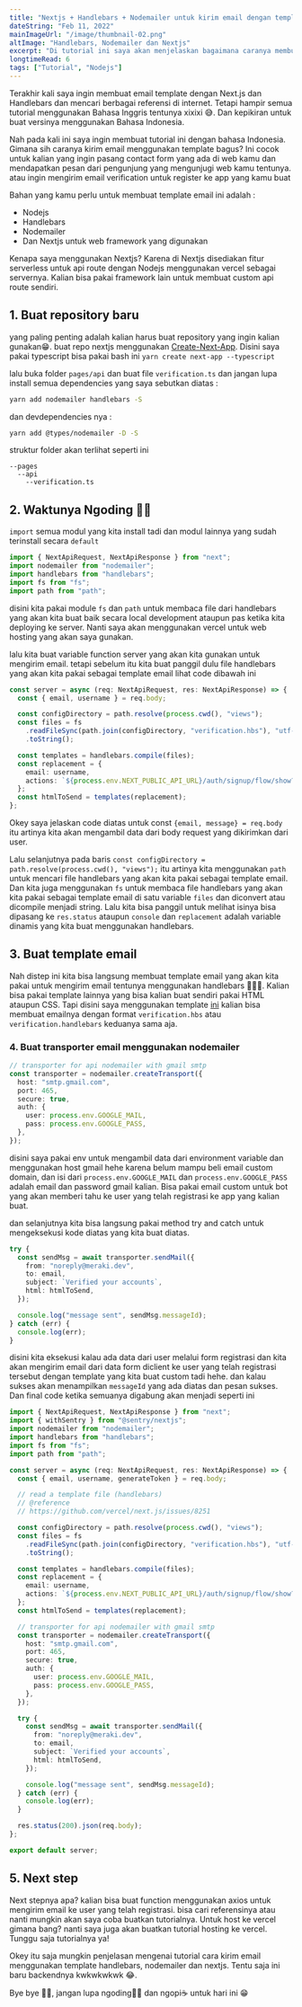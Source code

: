 ```yaml
---
title: "Nextjs + Handlebars + Nodemailer untuk kirim email dengan template"
dateString: "Feb 11, 2022"
mainImageUrl: "/image/thumbnail-02.png"
altImage: "Handlebars, Nodemailer dan Nextjs"
excerpt: "Di tutorial ini saya akan menjelaskan bagaimana caranya membuat email template dengan Next.js dan Handlebars"
longtimeRead: 6
tags: ["Tutorial", "Nodejs"]
---
```


Terakhir kali saya ingin membuat email template dengan Next.js dan Handlebars dan mencari berbagai referensi
di internet. Tetapi hampir semua tutorial menggunakan Bahasa Inggris tentunya xixixi 😅. Dan kepikiran untuk buat
versinya menggunakan Bahasa Indonesia.

Nah pada kali ini saya ingin membuat tutorial ini dengan bahasa Indonesia.
Gimana sih caranya kirim email menggunakan template bagus? Ini cocok untuk kalian yang ingin pasang contact form yang
ada di web kamu dan mendapatkan pesan dari pengunjung yang mengunjugi web kamu tentunya. atau ingin mengirim email verification untuk register ke app yang kamu buat

Bahan yang kamu perlu untuk membuat template email ini adalah :

- Nodejs
- Handlebars
- Nodemailer
- Dan Nextjs untuk web framework yang digunakan

Kenapa saya menggunakan Nextjs? Karena di Nextjs disediakan fitur serverless
untuk api route dengan Nodejs menggunakan vercel sebagai servernya.
Kalian bisa pakai framework lain untuk membuat custom api route sendiri.

## 1. Buat repository baru

yang paling penting adalah kalian harus buat repository yang ingin kalian gunakan😁.
buat repo nextjs menggunakan [Create-Next-App](https://nextjs.org/docs/api-reference/create-next-app).
Disini saya pakai typescript bisa pakai bash ini `yarn create next-app --typescript`

lalu buka folder `pages/api` dan buat file `verification.ts`
dan jangan lupa install semua dependencies yang saya sebutkan diatas :

```bash
yarn add nodemailer handlebars -S
```

dan devdependencies nya :

```bash
yarn add @types/nodemailer -D -S
```

struktur folder akan terlihat seperti ini

```text
--pages
  --api
    --verification.ts
```

## 2. Waktunya Ngoding 👨‍💻

`import` semua modul yang kita install tadi dan modul lainnya yang sudah terinstall secara `default`

```ts
import { NextApiRequest, NextApiResponse } from "next";
import nodemailer from "nodemailer";
import handlebars from "handlebars";
import fs from "fs";
import path from "path";
```

disini kita pakai module `fs` dan `path` untuk membaca file dari handlebars yang akan kita buat baik secara local development
ataupun pas ketika kita deploying ke server. Nanti saya akan menggunakan vercel untuk web hosting yang akan saya gunakan.

lalu kita buat variable function server yang akan kita gunakan untuk mengirim email.
tetapi sebelum itu kita buat panggil dulu file handlebars yang akan kita pakai sebagai template email
lihat code dibawah ini

```ts
const server = async (req: NextApiRequest, res: NextApiResponse) => {
  const { email, username } = req.body;

  const configDirectory = path.resolve(process.cwd(), "views");
  const files = fs
    .readFileSync(path.join(configDirectory, "verification.hbs"), "utf-8")
    .toString();

  const templates = handlebars.compile(files);
  const replacement = {
    email: username,
    actions: `${process.env.NEXT_PUBLIC_API_URL}/auth/signup/flow/show?email=${email}`,
  };
  const htmlToSend = templates(replacement);
};
```

Okey saya jelaskan code diatas untuk const `{email, message} = req.body` itu artinya kita akan mengambil data dari body
request yang dikirimkan dari user.

Lalu selanjutnya pada baris `const configDirectory = path.resolve(process.cwd(), "views");` itu artinya kita menggunakan
`path` untuk mencari file handlebars yang akan kita pakai sebagai template email. Dan kita juga menggunakan `fs` untuk
membaca file handlebars yang akan kita pakai sebagai template email di satu variable `files` dan diconvert atau dicompile
menjadi string. Lalu kita bisa panggil untuk melihat isinya bisa dipasang ke `res.status` ataupun `console`
dan `replacement` adalah variable dinamis yang kita buat menggunakan handlebars.

## 3. Buat template email

Nah distep ini kita bisa langsung membuat template email yang akan kita pakai untuk mengirim email tentunya menggunakan handlebars 👨🏽‍🦳.
Kalian bisa pakai template lainnya yang bisa kalian buat sendiri pakai HTML ataupun CSS.
Tapi disini saya menggunakan template [ini](https://github.com/leemunroe/responsive-html-email-template)
kalian bisa membuat emailnya dengan format `verification.hbs` atau `verification.handlebars` keduanya sama aja.

### 4. Buat transporter email menggunakan nodemailer

```ts
// transporter for api nodemailer with gmail smtp
const transporter = nodemailer.createTransport({
  host: "smtp.gmail.com",
  port: 465,
  secure: true,
  auth: {
    user: process.env.GOOGLE_MAIL,
    pass: process.env.GOOGLE_PASS,
  },
});
```

disini saya pakai env untuk mengambil data dari environment variable dan menggunakan host gmail
hehe karena belum mampu beli email custom domain, dan isi dari `process.env.GOOGLE_MAIL` dan `process.env.GOOGLE_PASS` adalah email dan password gmail kalian.
Bisa pakai email custom untuk bot yang akan memberi tahu ke user yang telah registrasi ke app yang kalian buat.

dan selanjutnya kita bisa langsung pakai method try and catch untuk mengeksekusi kode diatas yang kita buat diatas.

```ts
try {
  const sendMsg = await transporter.sendMail({
    from: "noreply@meraki.dev",
    to: email,
    subject: `Verified your accounts`,
    html: htmlToSend,
  });

  console.log("message sent", sendMsg.messageId);
} catch (err) {
  console.log(err);
}
```

disini kita eksekusi kalau ada data dari user melalui form registrasi dan kita akan mengirim email dari data form diclient ke user yang telah registrasi tersebut
dengan template yang kita buat custom tadi hehe. dan kalau sukses akan menampilkan `messageId` yang ada diatas dan pesan sukses.
Dan final code ketika semuanya digabung akan menjadi seperti ini

```ts
import { NextApiRequest, NextApiResponse } from "next";
import { withSentry } from "@sentry/nextjs";
import nodemailer from "nodemailer";
import handlebars from "handlebars";
import fs from "fs";
import path from "path";

const server = async (req: NextApiRequest, res: NextApiResponse) => {
  const { email, username, generateToken } = req.body;

  // read a template file (handlebars)
  // @reference
  // https://github.com/vercel/next.js/issues/8251

  const configDirectory = path.resolve(process.cwd(), "views");
  const files = fs
    .readFileSync(path.join(configDirectory, "verification.hbs"), "utf-8")
    .toString();

  const templates = handlebars.compile(files);
  const replacement = {
    email: username,
    actions: `${process.env.NEXT_PUBLIC_API_URL}/auth/signup/flow/show?email=${email}&t=${generateToken}`,
  };
  const htmlToSend = templates(replacement);

  // transporter for api nodemailer with gmail smtp
  const transporter = nodemailer.createTransport({
    host: "smtp.gmail.com",
    port: 465,
    secure: true,
    auth: {
      user: process.env.GOOGLE_MAIL,
      pass: process.env.GOOGLE_PASS,
    },
  });

  try {
    const sendMsg = await transporter.sendMail({
      from: "noreply@meraki.dev",
      to: email,
      subject: `Verified your accounts`,
      html: htmlToSend,
    });

    console.log("message sent", sendMsg.messageId);
  } catch (err) {
    console.log(err);
  }

  res.status(200).json(req.body);
};

export default server;
```

## 5. Next step

Next stepnya apa? kalian bisa buat function menggunakan axios untuk mengirim email ke user yang telah registrasi.
bisa cari referensinya atau nanti mungkin akan saya coba buatkan tutorialnya. Untuk host ke vercel gimana bang?
nanti saya juga akan buatkan tutorial hosting ke vercel. Tunggu saja tutorialnya ya!

Okey itu saja mungkin penjelasan mengenai tutorial cara kirim email menggunakan template handlebars, nodemailer dan nextjs.
Tentu saja ini baru backendnya kwkwkwkwk 😂.

Bye bye 👋🏽, jangan lupa ngoding👨‍💻 dan ngopi☕ untuk hari ini 😁
